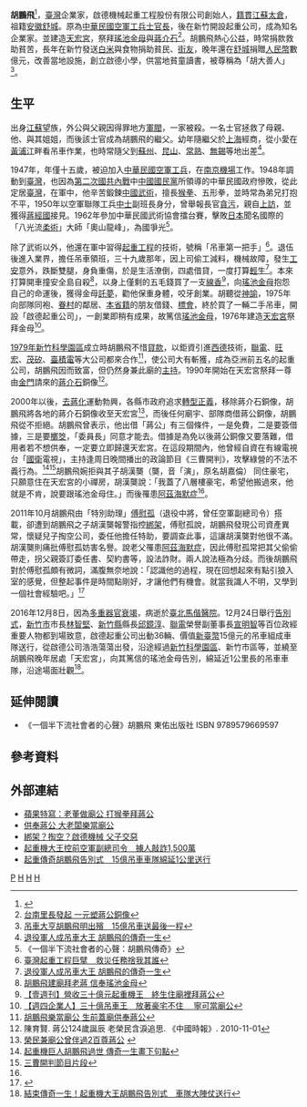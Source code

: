 {{Fanpov}}
{{Otheruses|胡鵬飛}}
'''胡鵬飛'''{{BD|1932年||2016年|12月8日}}<ref>{{cite news|author=蔡彰盛|title=竹科傳奇人物胡鵬飛逝世 享壽86歲|url=http://news.ltn.com.tw/news/life/breakingnews/1911087|publisher=自由|date=2016年12月8日}}</ref>，[[臺灣|臺灣]]企業家，啟德機械起重工程股份有限公司創始人，[[籍貫|籍貫]][[江蘇|江蘇]][[太倉|太倉]]，祖籍[[安徽|安徽]][[舒城|舒城]]。原為[[中華民國空軍|中華民國空軍]][[工兵|工兵]][[士官長|士官長]]，後在新竹開設起重公司，成為知名企業家。並建造[[天宏宮|天宏宮]]，祭拜[[瑤池金母|瑤池金母]]與[[蔣介石|蔣介石]]<ref>[http://www.chinatimes.com/newspapers/20161031000354-260107 台南里長發起 一元塑蔣公銅像]</ref>。胡鵬飛熱心公益，時常捐款救助貧苦，長年在新竹發送[[白米|白米]]與食物捐助貧民、[[街友|街友]]，晚年還在[[舒城|舒城]]捐贈[[人民幣|人民幣]]數億元，改善當地設施，創立啟德小學，供當地貧童讀書，被尊稱為「胡大善人」<ref>[http://www.appledaily.com.tw/realtimenews/article/new/20161223/1019170/ 吊車大亨胡鵬飛明出殯　15億吊車送最後一程]</ref>。

==生平==
出身[[江蘇|江蘇]]望族，外公與父親因得罪地方[[軍閥|軍閥]]，一家被殺。一名士官拯救了母親、他、與其姐姐，而後該士官成為胡鵬飛的繼父。幼年隨繼父於[[上海|上海]]經商，從小愛在[[黃浦江|黃浦江]]畔看吊車作業，也時常隨父到[[蘇州|蘇州]]、[[昆山|昆山]]、[[常熟|常熟]]、[[無錫|無錫]]等地出差<ref>[http://www.chinatimes.com/realtimenews/20161208003803-260402 退役軍人成吊車大王 胡鵬飛的傳奇一生]</ref>。

1947年，年僅十五歲，被迫加入[[中華民國空軍|中華民國空軍]][[工兵|工兵]]，在[[南京機場|南京機場]]工作。1948年調動到[[臺灣|臺灣]]，也因為[[第二次國共內戰|第二次國共內戰]]中[[中國國民黨|中國國民黨]]所領導的中華民國政府慘敗，從此定居[[臺灣|臺灣]]，在軍中，他辛苦鍛鍊[[中國武術|中國武術]]，擅長[[猴拳|猴拳]]、五形拳，並時常為弟兄打抱不平，1950年以空軍聯隊工兵[[中士|中士]]副班長身分，曾舉報長官[[貪污|貪污]]，親自[[上訪|上訪]]，並獲得[[蔣經國|蔣經國]]接見。1962年參加中華民國武術協會擂台賽，擊敗[[日本|日本]]聞名國際的「八光流[[柔術|柔術]]」大師「奧山龍峰」，為國爭光<ref>《一個半下流社會者的心聲：胡鵬飛傳奇》</ref>。 

除了武術以外，他還在軍中習得[[起重工程|起重工程]]的技術，號稱「吊車第一把手」<ref>[http://afrc.mnd.gov.tw/TheNew/02/chinshi_mag/chinshi/544/76-78%E7%89%B9%E5%88%A5%E5%A0%B1%E5%B0%8E.pdf 臺灣起重工程巨擘　救災任務捨我其誰]</ref>。退伍後進入業界，擔任吊車領班，三十九歲那年，因上司偷工減料，機械故障，發生[[工安|工安]]意外，跌斷雙腿，身負重傷，於是生活潦倒，四處借貸，一度打算[[輕生|輕生]]<ref>[http://www.cna.com.tw/news/aloc/201612080222-1.aspx 退役軍人成吊車大王 胡鵬飛的傳奇一生]</ref>。本來打算開車撞安全島自殺<ref>[http://news.ltn.com.tw/news/society/paper/532046 胡鵬飛建廟拜老蔣 信奉瑤池金母]</ref>，以身上僅剩的五毛錢買了一支[[線香|線香]]<ref name="#1">[http://www.appledaily.com.tw/realtimenews/article/new/20161208/1007347/paperart_right 【壹週刊】營收三十億元起重機王　終生住廟裡拜蔣公]</ref>，向[[瑤池金母|瑤池金母]]抱怨自己的命運後，獲得金母[[託夢|託夢]]，勸他保重身體，咬牙創業。胡聽從[[神諭|神諭]]，1975年向部隊同袍、[[眷村|眷村]]的鄰居、[[本省人|本省籍]]的朋友借錢、[[標會|標會]]，終於買了一輛二手吊車，開設「啟德起重公司」，一創業即稍有成果，故篤信[[瑤池金母|瑤池金母]]，1976年建造[[天宏宮|天宏宮]]祭拜金母<ref>[http://www.nextmag.com.tw/breaking-news/business/20150729/23493050 【週四企業人】三十億吊車王　放著豪宅不住　 寧可當廟公]</ref>。

[[1979年|1979年]][[新竹科學園區|新竹科學園區]]成立時胡鵬飛不惜[[貸款|貸款]]，以鉅資引進[[西德|西德]]技術，[[聯電|聯電]]、[[旺宏|旺宏]]、[[茂矽|茂矽]]、[[臺積電|臺積電]]等大公司都來合作<ref>[http://www.chinatimes.com/realtimenews/20161208004274-260402 胡鵬飛樂當廟公 生前蓋廟供奉蔣公]</ref>，使公司大有斬獲，成為亞洲前五名的起重公司，胡鵬飛因而致富，但仍然身兼此廟的[[住持|主持]]。1990年開始在天宏宮祭拜一尊由[[金門|金門]]請來的[[蔣介石|蔣介石]]銅像<ref>陳育賢. 蔣公124歲誕辰 老榮民含淚追思. 《中國時報》. 2010-11-01</ref>。

2000年以後，[[去蔣化|去蔣化]]運動勃興，各縣市政府追求[[轉型正義|轉型正義]]，移除蔣介石銅像，胡鵬飛將各地的蔣介石銅像收至天宏宮<ref>[http://www.nthu.edu.tw/allnews/news_content.php?ID=3844 榮民兼廟公曾伴過2百尊蔣公] {{webarchive|url=https://web.archive.org/web/20160923112848/http://www.nthu.edu.tw/allnews/news_content.php?ID=3844 |date=2016-09-23 }}</ref>，而後任何廟宇、部隊商借蔣公銅像，胡鵬飛從不拒絕。胡鵬飛曾表示，他出借「蔣公」有三個條件，一是免費，二是要簽借據，三是要[[擲筊|擲筊]]，「委員長」同意才能去。借據是為免以後蔣公銅像又要落難，借用者若不想供奉，一定要立即歸還天宏宮。在這段期間內，他曾經自資在有線電視台「[[國衛|國衛]]電視」，主持逢周日晚間播出的政論節目《三曹開判》，攻擊綠營的不法不義行為。<ref>[http://www.chinatimes.com/realtimenews/20161208003353-260405 起重機巨人胡鵬飛過世 傳奇一生畫下句點]</ref><ref>[https://www.youtube.com/watch?v=93b36Y3qV8E 三曹開判節目片段]</ref>胡鵬飛婉拒與其子胡漢龑（龑，音「演」，原名胡嘉倫） 同住豪宅，只願意住在天宏宮的小禪房，胡漢龑說：「我蓋了八層樓豪宅，希望他搬過來，他就是不肯，說要跟瑤池金母住。」而後罹患[[阿茲海默症|阿茲海默症]]<ref name="#1"/>。

2011年10月胡鵬飛由「特別助理」[[傅慰孤|傅慰孤]]（退役中將，曾任空軍副總司令）搭載，卻遭到胡鵬飛之子胡漢龑報警指控[[綁架|綁架]]，傅慰孤說，胡鵬飛發現公司資產異常，懷疑兒子掏空公司，委任他擔任特助，要調查此事，這讓胡漢龑對他很不滿。胡漢龑則痛批傅慰孤妨害名譽。說老父罹患[[阿茲海默症|阿茲海默症]]，因此傅慰孤常把其父偷偷帶走，拐父親簽訂委任書、契約書等，設法詐財。兩人說法極為分歧。而後胡鵬飛對於傅慰孤頗有微詞，滿腹無奈地說：「認識他的過程，現在回想起來有點引狼入室的感覺，但整起事件是時間點剛好，才讓他們有機會。就當我識人不明，又學到一個社會經驗吧。」<ref>{{Cite web |url=http://magazine.chinatimes.com/ctweekly/20111104003172-300106 |title=起重機大王控前空軍副總司令　擄人敲詐1,500萬 |access-date=2016-12-26 |archive-url=https://web.archive.org/web/20161226221411/http://magazine.chinatimes.com/ctweekly/20111104003172-300106 |archive-date=2016-12-26 |dead-url=yes }}</ref>

2016年12月8日，因為[[多重器官衰竭|多重器官衰竭]]，病逝於[[臺北|臺北]][[馬偕醫院|馬偕醫院]]。12月24日舉行[[告別式|告別式]]，[[新竹市|新竹市]]市長[[林智堅|林智堅]]、[[新竹縣|新竹縣]]縣長[[邱鏡淳|邱鏡淳]]、[[聯電|聯電]]榮譽副董事長[[宣明智|宣明智]]等百位政經重要人物都到場致意，啟德起重公司出動36輛、價值[[新臺幣|新臺幣]]15億元的吊車組成車隊送行，從啟德公司浩浩蕩蕩出發，沿途經過[[新竹科學園區|新竹科學園區]]、新竹市區等，並繞至胡鵬飛晚年居處「天宏宮」，向其篤信的瑤池金母告別，綿延近1公里長的吊車車隊，沿途場面壯觀<ref>[http://www.setn.com/News.aspx?NewsID=210213 結束傳奇一生！起重機大王胡鵬飛告別式　車隊大陣仗送行]</ref>。

==延伸閱讀==
*《一個半下流社會者的心聲》胡鵬飛 東佑出版社 ISBN 9789579669597

== 參考資料 ==
{{Reflist}}

== 外部連結 ==
*[http://www.appledaily.com.tw/appledaily/article/headline/20130827/35249997/  蘋果特寫：老董做廟公 打猴拳拜蔣公]
*[http://www.chinatimes.com/newspapers/20150519000632-260107  供奉蔣公 大老闆樂當廟公]
*[http://news.ltn.com.tw/news/society/paper/532044 綁架？掏空？啟德機械 父子交惡]
*[https://web.archive.org/web/20161226221411/http://magazine.chinatimes.com/ctweekly/20111104003172-300106 起重機大王控前空軍副總司令　擄人敲詐1,500萬]
*[http://www.ettoday.net/news/20161224/836047.htm#ixzz4TroUGycN  起重傳奇胡鵬飛告別式　15億吊車車隊綿延1公里送行]

[[Category:胡姓|P]]
[[Category:台灣慈善家|H]]
[[Category:台灣企業家|H]]
[[Category:台灣戰後江蘇移民|H]]